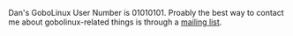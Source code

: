 Dan's GoboLinux User Number is 01010101. Proably the best way to contact me about gobolinux-related things is through a [[mailing list]].